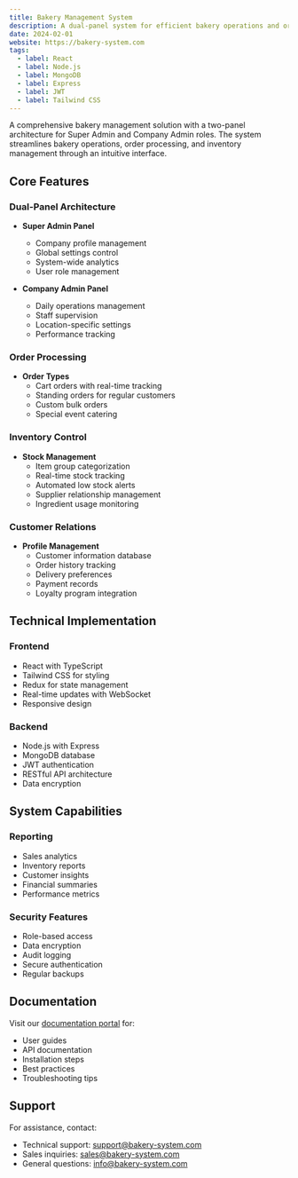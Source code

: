 ```yaml
---
title: Bakery Management System
description: A dual-panel system for efficient bakery operations and order management
date: 2024-02-01
website: https://bakery-system.com
tags:
  - label: React
  - label: Node.js
  - label: MongoDB
  - label: Express
  - label: JWT
  - label: Tailwind CSS
---
```


A comprehensive bakery management solution with a two-panel architecture for Super Admin and Company Admin roles. The system streamlines bakery operations, order processing, and inventory management through an intuitive interface.

## Core Features

### Dual-Panel Architecture
- **Super Admin Panel**
  - Company profile management
  - Global settings control 
  - System-wide analytics
  - User role management

- **Company Admin Panel**
  - Daily operations management
  - Staff supervision
  - Location-specific settings
  - Performance tracking

### Order Processing
- **Order Types**
  - Cart orders with real-time tracking
  - Standing orders for regular customers
  - Custom bulk orders
  - Special event catering

### Inventory Control
- **Stock Management**
  - Item group categorization
  - Real-time stock tracking
  - Automated low stock alerts
  - Supplier relationship management
  - Ingredient usage monitoring

### Customer Relations
- **Profile Management**
  - Customer information database
  - Order history tracking
  - Delivery preferences
  - Payment records
  - Loyalty program integration

## Technical Implementation

### Frontend
- React with TypeScript
- Tailwind CSS for styling
- Redux for state management
- Real-time updates with WebSocket
- Responsive design

### Backend
- Node.js with Express
- MongoDB database
- JWT authentication
- RESTful API architecture
- Data encryption

## System Capabilities

### Reporting
- Sales analytics
- Inventory reports
- Customer insights
- Financial summaries
- Performance metrics

### Security Features
- Role-based access
- Data encryption
- Audit logging
- Secure authentication
- Regular backups

## Documentation

Visit our [documentation portal](https://docs.bakery-system.com) for:
- User guides
- API documentation
- Installation steps
- Best practices
- Troubleshooting tips

## Support

For assistance, contact:
- Technical support: support@bakery-system.com
- Sales inquiries: sales@bakery-system.com
- General questions: info@bakery-system.com